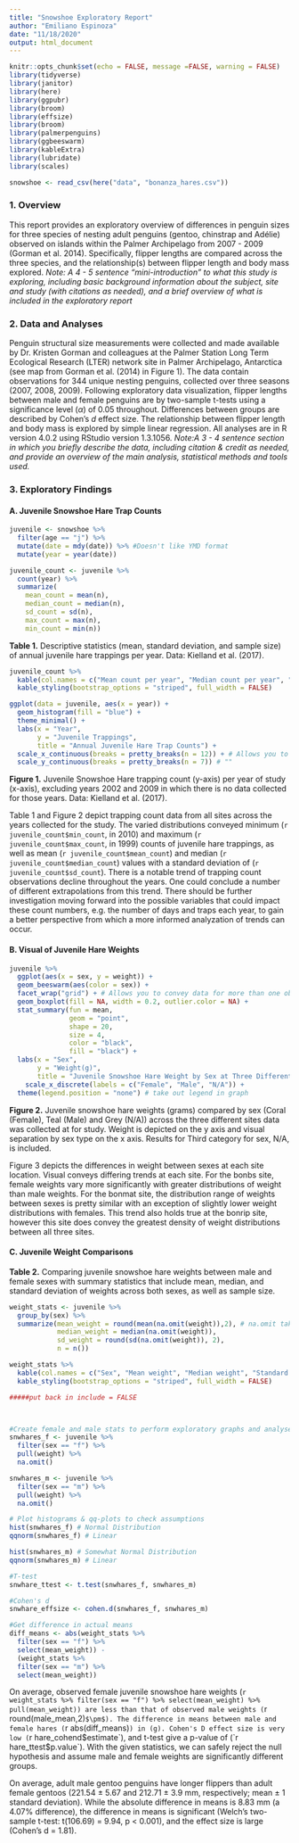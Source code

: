 ```yaml
---
title: "Snowshoe Exploratory Report"
author: "Emiliano Espinoza"
date: "11/18/2020"
output: html_document
---
```


```r
knitr::opts_chunk$set(echo = FALSE, message =FALSE, warning = FALSE)
library(tidyverse)
library(janitor)
library(here)
library(ggpubr)
library(broom)
library(effsize)
library(broom)
library(palmerpenguins)
library(ggbeeswarm)
library(kableExtra)
library(lubridate)
library(scales)

snowshoe <- read_csv(here("data", "bonanza_hares.csv"))
```

### 1. Overview

This report provides an exploratory overview of differences in penguin sizes for three species of nesting adult penguins (gentoo, chinstrap and Adélie) observed on islands within the Palmer Archipelago from 2007 - 2009 (Gorman et al. 2014). Specifically, flipper lengths are compared across the three species, and the relationship(s) between flipper length and body mass explored. *Note: A 4 - 5 sentence "mini-introduction" to what this study is exploring, including basic background information about the subject, site and study (with citations as needed), and a brief overview of what is included in the exploratory report*

### 2. Data and Analyses

Penguin structural size measurements were collected and made available by Dr. Kristen Gorman and colleagues at the Palmer Station Long Term Ecological Research (LTER) network site in Palmer Archipelago, Antarctica (see map from Gorman et al. (2014) in Figure 1). The data contain observations for 344 unique nesting penguins, collected over three seasons (2007, 2008, 2009). Following exploratory data visualization, flipper lengths between male and female penguins are by two-sample t-tests using a significance level ($\alpha$) of 0.05 throughout. Differences between groups are described by Cohen's *d* effect size. The relationship between flipper length and body mass is explored by simple linear regression. All analyses are in R version 4.0.2 using RStudio version 1.3.1056. *Note:A 3 - 4 sentence section in which you briefly describe the data, including citation & credit as needed, and provide an overview of the main analysis, statistical methods and tools used.* 

### 3. Exploratory Findings

#### A. Juvenile Snowshoe Hare Trap Counts

```r
juvenile <- snowshoe %>%
  filter(age == "j") %>% 
  mutate(date = mdy(date)) %>% #Doesn't like YMD format
  mutate(year = year(date))

juvenile_count <- juvenile %>% 
  count(year) %>% 
  summarize(
    mean_count = mean(n),
    median_count = median(n),
    sd_count = sd(n),
    max_count = max(n),
    min_count = min(n))
```

**Table 1.** Descriptive statistics (mean, standard deviation, and sample size) of annual juvenile hare trappings per year. Data: Kielland et al. (2017).

```r
juvenile_count %>% 
  kable(col.names = c("Mean count per year", "Median count per year", "Standard deviation", "Maximum per year", "Minimum per year")) %>% 
  kable_styling(bootstrap_options = "striped", full_width = FALSE)
```

```r
ggplot(data = juvenile, aes(x = year)) +
  geom_histogram(fill = "blue") +
  theme_minimal() +
  labs(x = "Year",
       y = "Juvenile Trappings",
       title = "Annual Juvenile Hare Trap Counts") +
  scale_x_continuous(breaks = pretty_breaks(n = 12)) + # Allows you to further depict information of x axis.
  scale_y_continuous(breaks = pretty_breaks(n = 7)) # ""
```

**Figure 1.** Juvenile Snowshoe Hare trapping count (y-axis) per year of study (x-axis), excluding years 2002 and 2009 in which there is no data collected for those years.
Data: Kielland et al. (2017). 

Table 1 and Figure 2 depict trapping count data from all sites across the years collected for the study. The varied distributions conveyed minimum (`r juvenile_count$min_count`, in 2010) and maximum (`r juvenile_count$max_count`, in 1999) counts of juvenile hare trappings, as well as mean (`r juvenile_count$mean_count`) and median (`r juvenile_count$median_count`) values with a standard deviation of (`r juvenile_count$sd_count`). There is a notable trend of trapping count observations decline throughout the years. One could conclude a number of different extrapolations from this trend. There should be further investigation moving forward into the possible variables that could impact these count numbers, e.g. the number of days and traps each year, to gain a better perspective from which a more informed analyzation of trends can occur.

#### B. Visual of Juvenile Hare Weights

```r
juvenile %>% 
  ggplot(aes(x = sex, y = weight)) +
  geom_beeswarm(aes(color = sex)) +
  facet_wrap("grid") + # Allows you to convey data for more than one observation within a variable
  geom_boxplot(fill = NA, width = 0.2, outlier.color = NA) +
  stat_summary(fun = mean, 
               geom = "point", 
               shape = 20, 
               size = 4, 
               color = "black", 
               fill = "black") +
  labs(x = "Sex",
       y = "Weight(g)",
       title = "Juvenile Snowshoe Hare Weight by Sex at Three Different Sites") +
    scale_x_discrete(labels = c("Female", "Male", "N/A")) +
  theme(legend.position = "none") # take out legend in graph
```

**Figure 2.** Juvenile snowshoe hare weights (grams) compared by sex (Coral (Female), Teal (Male) and Grey (N/A)) across the three different sites data was collected at for study. Weight is depicted on the y axis and visual separation by sex type on the x axis. Results for Third category for sex, N/A, is included.

Figure 3 depicts the differences in weight between sexes at each site location. Visual conveys differing trends at each site. For the bonbs site, female weights vary more significantly with greater distributions of weight than male weights. For the bonmat site, the distribution range of weights between sexes is pretty similar with an exception of slightly lower weight distributions with females. This trend also holds true at the bonrip site, however this site does convey the greatest density of weight distributions between all three sites.  

#### C. Juvenile Weight Comparisons

**Table 2.** Comparing juvenile snowshoe hare weights between male and female sexes with summary statistics that include mean, median, and standard deviation of weights across both sexes, as well as sample size. 
```r
weight_stats <- juvenile %>%
  group_by(sex) %>% 
  summarize(mean_weight = round(mean(na.omit(weight)),2), # na.omit takes out N/A observations within a variable
            median_weight = median(na.omit(weight)),
            sd_weight = round(sd(na.omit(weight)), 2),
            n = n())

weight_stats %>% 
  kable(col.names = c("Sex", "Mean weight", "Median weight", "Standard deviation", "Sample Size")) %>% 
  kable_styling(bootstrap_options = "striped", full_width = FALSE)
```

```r

#####put back in include = FALSE



#Create female and male stats to perform exploratory graphs and analyses
snwhares_f <- juvenile %>% 
  filter(sex == "f") %>% 
  pull(weight) %>% 
  na.omit()

snwhares_m <- juvenile %>% 
  filter(sex == "m") %>% 
  pull(weight) %>% 
  na.omit()

# Plot histograms & qq-plots to check assumptions
hist(snwhares_f) # Normal Distribution
qqnorm(snwhares_f) # Linear

hist(snwhares_m) # Somewhat Normal Distribution
qqnorm(snwhares_m) # Linear

#T-test
snwhare_ttest <- t.test(snwhares_f, snwhares_m)

#Cohen's d
snwhare_effsize <- cohen.d(snwhares_f, snwhares_m)

#Get difference in actual means
diff_means <- abs(weight_stats %>% 
  filter(sex == "f") %>% 
  select(mean_weight)) -
  (weight_stats %>% 
  filter(sex == "m") %>% 
  select(mean_weight))
```

On average, observed female juvenile snowshoe hare weights (`r weight_stats %>% filter(sex == "f") %>% select(mean_weight) %>%  pull(mean_weight)) are less than that of observed male weights (`r round(male_mean,2)` $\pm$). The difference in means between male and female hares (`r abs(diff_means)`) in (g). Cohen's D effect size is very low (`r hare_cohend$estimate`), and t-test give a p-value of (`r hare_ttest$p.value`). With the given statistics, we can safely reject the null hypothesis and assume male and female weights are significantly different groups. 

On average, adult male gentoo penguins have longer flippers than adult female gentoos (221.54 ± 5.67 and 212.71 ± 3.9 mm, respectively; mean ± 1 standard deviation). While the absolute difference in means is 8.83 mm (a 4.07% difference), the difference in means is significant (Welch’s two-sample t-test: t(106.69) = 9.94, p < 0.001), and the effect size is large (Cohen’s d = 1.81).






